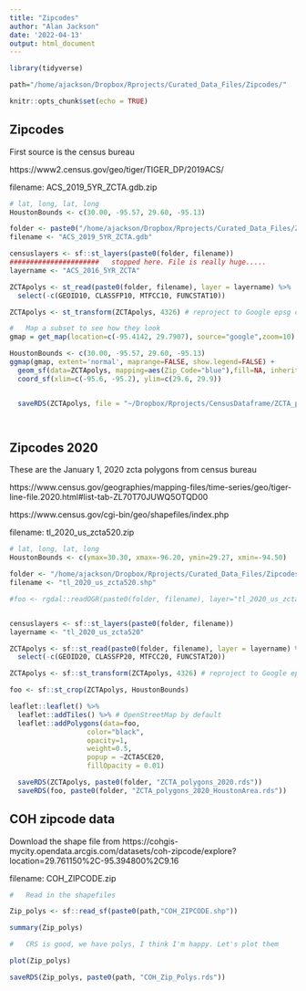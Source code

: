 ```yaml
---
title: "Zipcodes"
author: "Alan Jackson"
date: '2022-04-13'
output: html_document
---
```


```r
library(tidyverse)

path="/home/ajackson/Dropbox/Rprojects/Curated_Data_Files/Zipcodes/"

knitr::opts_chunk$set(echo = TRUE)
```

##        Zipcodes

First source is the census bureau

https://www2.census.gov/geo/tiger/TIGER_DP/2019ACS/

filename: ACS_2019_5YR_ZCTA.gdb.zip

```r

# lat, long, lat, long
HoustonBounds <- c(30.00, -95.57, 29.60, -95.13)

folder <- paste0("/home/ajackson/Dropbox/Rprojects/Curated_Data_Files/Zipcodes/")
filename <- "ACS_2019_5YR_ZCTA.gdb"

censuslayers <- sf::st_layers(paste0(folder, filename))
######################   stopped here. File is really huge.....
layername <- "ACS_2016_5YR_ZCTA"

ZCTApolys <- st_read(paste0(folder, filename), layer = layername) %>%
  select(-c(GEOID10, CLASSFP10, MTFCC10, FUNCSTAT10))

ZCTApolys <- st_transform(ZCTApolys, 4326) # reproject to Google epsg code

#   Map a subset to see how they look
gmap = get_map(location=c(-95.4142, 29.7907), source="google",zoom=10)

HoustonBounds <- c(30.00, -95.57, 29.60, -95.13)
ggmap(gmap, extent='normal', maprange=FALSE, show.legend=FALSE) +
  geom_sf(data=ZCTApolys, mapping=aes(Zip_Code="blue"),fill=NA, inherit.aes=FALSE, show.legend=FALSE) +
  coord_sf(xlim=c(-95.6, -95.2), ylim=c(29.6, 29.9)) 


  saveRDS(ZCTApolys, file = "~/Dropbox/Rprojects/CensusDataframe/ZCTA_polygons_2016.rds")




```

##        Zipcodes 2020

These are the January 1, 2020 zcta polygons from census bureau

https://www.census.gov/geographies/mapping-files/time-series/geo/tiger-line-file.2020.html#list-tab-ZL70T70JUWQ5OTQD00

https://www.census.gov/cgi-bin/geo/shapefiles/index.php

filename: tl_2020_us_zcta520.zip

```r

# lat, long, lat, long
HoustonBounds <- c(ymax=30.30, xmax=-96.20, ymin=29.27, xmin=-94.50)

folder <- "/home/ajackson/Dropbox/Rprojects/Curated_Data_Files/Zipcodes/"
filename <- "tl_2020_us_zcta520.shp"

#foo <- rgdal::readOGR(paste0(folder, filename), layer="tl_2020_us_zcta520")


censuslayers <- sf::st_layers(paste0(folder, filename))
layername <- "tl_2020_us_zcta520"

ZCTApolys <- sf::st_read(paste0(folder, filename), layer = layername) %>%
  select(-c(GEOID20, CLASSFP20, MTFCC20, FUNCSTAT20))

ZCTApolys <- sf::st_transform(ZCTApolys, 4326) # reproject to Google epsg code

foo <- sf::st_crop(ZCTApolys, HoustonBounds)

leaflet::leaflet() %>% 
  leaflet::addTiles() %>% # OpenStreetMap by default
  leaflet::addPolygons(data=foo, 
                   color="black",
                   opacity=1,
                   weight=0.5,
                   popup = ~ZCTA5CE20,
                   fillOpacity = 0.01)

  saveRDS(ZCTApolys, paste0(folder, "ZCTA_polygons_2020.rds"))
  saveRDS(foo, paste0(folder, "ZCTA_polygons_2020_HoustonArea.rds"))

```

##        COH zipcode data

Download the shape file from 
https://cohgis-mycity.opendata.arcgis.com/datasets/coh-zipcode/explore?location=29.761150%2C-95.394800%2C9.16

filename: COH_ZIPCODE.zip

```r

#   Read in the shapefiles

Zip_polys <- sf::read_sf(paste0(path,"COH_ZIPCODE.shp"))

summary(Zip_polys)

#   CRS is good, we have polys, I think I'm happy. Let's plot them

plot(Zip_polys)

saveRDS(Zip_polys, paste0(path, "COH_Zip_Polys.rds"))


```

